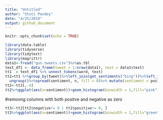 ```yaml
---
title: "Untitled"
author: "Stuti Pandey"
date: "4/25/2018"
output: github_document
---
```


```r
knitr::opts_chunk$set(echo = TRUE)
```


```r
library(data.table)
library(tidyverse)
library(tidytext)
library(magrittr)
data1<-fread("gun.tweets.csv")%>%as.tbl
text_df1 <- data_frame(tweet = 1:nrow(data1), text = data1$text)
tt1  = text_df1 %>% unnest_tokens(word, text)
tt2=tt1 %>%group_by(tweet)%>%left_join(get_sentiments("bing"))%>%left_join(get_sentiments("afinn"))%>%count(sentiment)%>%
  ungroup()%>%spread(sentiment, n, fill = 0)%>% mutate(sentiment = positive - negative)
tt2<-tt2[,-4]
tt2%>%ggplot(aes(x=sentiment))+geom_histogram(binwidth = 1,fill="pink")
```
#removng columns with both positve and negative as zero

```r
tt3<-tt2[tt2$negative!= 0 | tt2$positive!= 0, ]
tt3%>%ggplot(aes(x=sentiment))+geom_histogram(binwidth = 1,fill="green")
```


